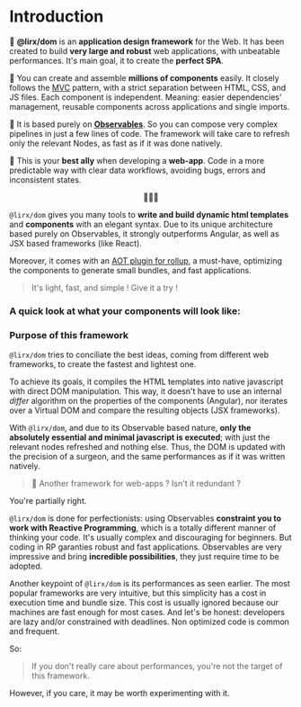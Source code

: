 # Introduction

🎨 **@lirx/dom** is an **application design framework** for the Web.
It has been created to build **very large and robust** web applications, with unbeatable performances.
It's main goal, it to create the **perfect SPA**.

🧩 You can create and assemble **millions of components** easily.
It closely follows the [MVC](https://developer.mozilla.org/en-US/docs/Glossary/MVC) pattern, with a strict separation between HTML, CSS, and JS files.
Each component is independent. Meaning: easier dependencies' management, reusable components across applications and single imports.

🚝 It is based purely on **[Observables](https://core.lirx.org/)**.
So you can compose very complex pipelines in just a few lines of code.
The framework will take care to refresh only the relevant Nodes, as fast as if it was done natively.

🦸 This is your **best ally** when developing a **web-app**.
Code in a more predictable way with clear data workflows, avoiding bugs, errors and inconsistent states.

<p align="center">
  🚀🚀🚀
</p>

`@lirx/dom` gives you many tools to **write and build dynamic html templates** and **components** with an elegant syntax.
Due to its unique architecture based purely on Observables, it strongly outperforms Angular, as well as JSX based frameworks (like React).

Moreover, it comes with an [AOT plugin for rollup](https://github.com/lirx-js/dom-aot-plugin),
a must-have, optimizing the components to generate small bundles, and fast applications.

> It's light, fast, and simple ! Give it a try !

### A quick look at what your components will look like:


<Example/>

### Purpose of this framework

`@lirx/dom` tries to conciliate the best ideas, coming from different web frameworks, to create the fastest and lightest one.

To achieve its goals, it compiles the HTML templates into native javascript with direct DOM manipulation.
This way, it doesn't have to use an internal *differ* algorithm on the properties of the components (Angular),
nor iterates over a Virtual DOM and compare the resulting objects (JSX frameworks).

With `@lirx/dom`, and due to its Observable based nature, **only the absolutely essential and minimal javascript is executed**;
with just the relevant nodes refreshed and nothing else. Thus, the DOM is updated with the precision of a surgeon,
and the same performances as if it was written natively.

> 🤨 Another framework for web-apps ? Isn't it redundant ?

You're partially right.

`@lirx/dom` is done for perfectionists: using Observables **constraint you to work with Reactive Programming**,
which is a totally different manner of thinking your code.
It's usually complex and discouraging for beginners.
But coding in RP garanties robust and fast applications.
Observables are very impressive and bring **incredible possibilities**, they just require time to be adopted.

Another keypoint of `@lirx/dom` is its performances as seen earlier.
The most popular frameworks are very intuitive, but this simplicity has a cost in execution time and bundle size.
This cost is usually ignored because our machines are fast enough for most cases.
And let's be honest: developers are lazy and/or constrained with deadlines.
Non optimized code is common and frequent.

So:

> If you don't really care about performances, you're not the target of this framework.

However, if you care, it may be worth experimenting with it.

